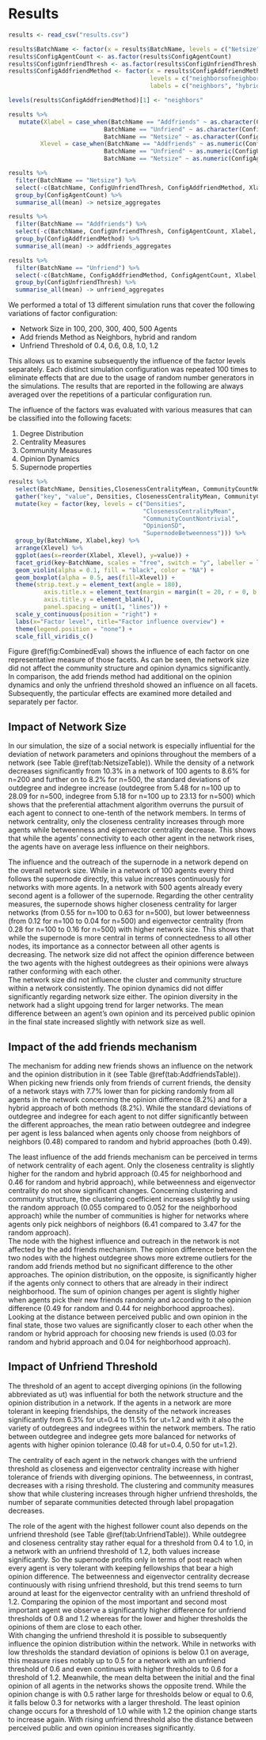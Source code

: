 # Results

```r

results <- read_csv("results.csv")

results$BatchName <- factor(x = results$BatchName, levels = c("Netsize", "Addfriends", "Unfriend"))
results$ConfigAgentCount <- as.factor(results$ConfigAgentCount)
results$ConfigUnfriendThresh <- as.factor(results$ConfigUnfriendThresh)
results$ConfigAddfriendMethod <- factor(x = results$ConfigAddfriendMethod, 
                                        levels = c("neighborsofneighbors", "hybrid", "random"), 
                                        labels = c("neighbors", "hybrid", "random"))

levels(results$ConfigAddfriendMethod)[1] <- "neighbors"

results %>% 
   mutate(Xlabel = case_when(BatchName == "Addfriends" ~ as.character(ConfigAddfriendMethod),
                           BatchName == "Unfriend" ~ as.character(ConfigUnfriendThresh),
                           BatchName == "Netsize" ~ as.character(ConfigAgentCount)),
         Xlevel = case_when(BatchName == "Addfriends" ~ as.numeric(ConfigAddfriendMethod),
                           BatchName == "Unfriend" ~ as.numeric(ConfigUnfriendThresh),
                           BatchName == "Netsize" ~ as.numeric(ConfigAgentCount))) -> results

results %>% 
  filter(BatchName == "Netsize") %>% 
  select(-c(BatchName, ConfigUnfriendThresh, ConfigAddfriendMethod, Xlabel, Xlevel)) %>% 
  group_by(ConfigAgentCount) %>% 
  summarise_all(mean) -> netsize_aggregates

results %>% 
  filter(BatchName == "Addfriends") %>% 
  select(-c(BatchName, ConfigUnfriendThresh, ConfigAgentCount, Xlabel, Xlevel)) %>% 
  group_by(ConfigAddfriendMethod) %>% 
  summarise_all(mean) -> addfriends_aggregates

results %>% 
  filter(BatchName == "Unfriend") %>% 
  select(-c(BatchName, ConfigAddfriendMethod, ConfigAgentCount, Xlabel, Xlevel)) %>% 
  group_by(ConfigUnfriendThresh) %>% 
  summarise_all(mean) -> unfriend_aggregates
```

We performed a total of 13 different simulation runs that cover the following variations of factor configuration:

- Network Size in 100, 200, 300, 400, 500 Agents
- Add friends Method as Neighbors, hybrid and random
- Unfriend Threshold of 0.4, 0.6, 0.8, 1.0, 1.2

This allows us to examine subsequently the influence of the factor levels separately.
Each distinct simulation configuration was repeated 100 times to eliminate effects that are due to the usage of random number generators in the simulations.
The results that are reported in the following are always averaged over the repetitions of a particular configuration run.

The influence of the factors was evaluated with various measures that can be classified into the following facets:

1) Degree Distribution
2) Centrality Measures
3) Community Measures
4) Opinion Dynamics
5) Supernode properties

```r
results %>% 
  select(BatchName, Densities,ClosenessCentralityMean, CommunityCountNontrivial, OpinionSD, SupernodeBetweenness, Xlabel, Xlevel) %>% 
  gather("key", "value", Densities, ClosenessCentralityMean, CommunityCountNontrivial, OpinionSD, SupernodeBetweenness) %>% 
  mutate(key = factor(key, levels = c("Densities", 
                                      "ClosenessCentralityMean", 
                                      "CommunityCountNontrivial", 
                                      "OpinionSD", 
                                      "SupernodeBetweenness"))) %>% 
  group_by(BatchName, Xlabel,key) %>%
  arrange(Xlevel) %>% 
  ggplot(aes(x=reorder(Xlabel, Xlevel), y=value)) +
  facet_grid(key~BatchName, scales = "free", switch = "y", labeller = label_wrap_gen(width=10)) +
  geom_violin(alpha = 0.1, fill = "black", color = "NA") +
  geom_boxplot(alpha = 0.5, aes(fill=Xlevel)) +
  theme(strip.text.y = element_text(angle = 180),
          axis.title.x = element_text(margin = margin(t = 20, r = 0, b = 0, l = 0)),
          axis.title.y = element_blank(),
          panel.spacing = unit(1, "lines")) +
  scale_y_continuous(position = "right") +
  labs(x="Factor level", title="Factor influence overview") +
  theme(legend.position = "none") +
  scale_fill_viridis_c()
```

Figure \@ref(fig:CombinedEval) shows the influence of each factor on one representative measure of those facets.
As can be seen, the network size did not affect the community structure and opinion dynamics significantly.
In comparison, the add friends method had additional on the opinion dynamics and only the unfriend threshold showed an influence on all facets. Subsequently, the particular effects are examined more detailed and separately per factor.

## Impact of Network Size
In our simulation, the size of a social network is especially influential for the deviation of network parameters and opinions throughout the members of a network  (see Table \@ref(tab:NetsizeTable)).
While the density of a network decreases significantly from 10.3% in a network of 100 agents to 8.6% for n=200 and further on to 8.2% for n=500, the standard deviations of outdegree and indegree increase (outdegree from 5.48 for n=100 up to 28.09 for n=500, indegree from 5.18 for n=100 up to 23.13 for n=500) which shows that the preferential attachment algorithm overruns the pursuit of each agent to connect to one-tenth of the network members.
In terms of network centrality, only the closeness centrality increases through more agents while betweenness and eigenvector centrality decrease.
This shows that while the agents' connectivity to each other agent in the network rises, the agents have on average less influence on their neighbors.


The influence and the outreach of the supernode in a network depend on the overall network size.
While in a network of 100 agents every third follows the supernode directly, this value increases continuously for networks with more agents.
In a network with 500 agents already every second agent is a follower of the supernode.
Regarding the other centrality measures, the supernode shows higher closeness centrality for larger networks (from 0.55 for n=100 to 0.63 for n=500), but lower betweenness (from 0.12 for n=100 to 0.04 for n=500) and eigenvector centrality (from 0.28 for n=100 to 0.16 for n=500) with higher network size.
This shows that while the supernode is more central in terms of connectedness to all other nodes, its importance as a connector between all other agents is decreasing.
The network size did not affect the opinion difference between the two agents with the highest outdegrees as their opinions were always rather conforming with each other.  
The network size did not influence the cluster and community structure within a network consistently.
The opinion dynamics did not differ significantly regarding network size either.
The opinion diversity in the network had a slight upgoing trend for larger networks.
The mean difference between an agent's own opinion and its perceived public opinion in the final state increased slightly with network size as well.

\begin{table}[]
\caption{Influence of the Network Size.}\label{tab:NetsizeTable}
\begin{tabular*}{\textwidth}{@{\extracolsep{\fill}}llllll}
\hline
Network Size & 100 & 200 & 300 & 400 & 500 \\ \hline
Densities & 0.103 & 0.086 & 0.085 & 0.084 & 0.082 \\
OutdegreeSD & 5.483701 & 11.163 & 16.946 & 22.654 & 28.092 \\
IndegreeSD & 5.182528 & 9.722809 & 14.309 & 18.885 & 23.130 \\
OutdegreeIndegreeRatioMean & 0.503 & 0.495 & 0.493 & 0.491 & 0.491 \\
ClosenessCentralityMean & 0.396 & 0.430 & 0.448 & 0.455 & 0.461 \\
BetweennessCentralityMean & 0.016 & 0.007 & 0.004 & 0.003 & 0.002 \\
EigenCentralityMean & 0.082 & 0.055 & 0.045 & 0.038 & 0.034 \\
ClustCoeff & 0.069 & 0.056 & 0.056 & 0.056 & 0.055 \\
CommunityCount & 3.010 & 3.020 & 3.090 & 3.420 & 2.960 \\
OpinionSD & 0.062 & 0.065 & 0.063 & 0.082 & 0.105 \\
OpChangeDeltaMean & 0.484 & 0.498 & 0.498 & 0.493 & 0.487 \\
PublOwnOpinionDiff & 0.020 & 0.021 & 0.021 & 0.023 & 0.026 \\
SupernodeOutdegree & 32.83 & 75.74 & 121.670 & 161.250 & 210.860 \\
SupernodeCloseness & 0.551 & 0.609 & 0.625 & 0.625 & 0.633 \\
SupernodeBetweenness & 0.126 & 0.082 & 0.060 & 0.047 & 0.043 \\
SupernodeEigen & 0.283 & 0.238 & 0.205 & 0.178 & 0.164 \\
Supernode1st2ndOpdiff & 0.023 & 0.007 & 0.009 & 0.009 & 0.032 \\ \hline
\end{tabular*}
\end{table}

## Impact of the add friends mechanism

The mechanism for adding new friends shows an influence on the network and the opinion distribution in it (see Table \@ref(tab:AddfriendsTable)).
When picking new friends only from friends of current friends, the density of a network stays with 7.7% lower than for picking randomly from all agents in the network concerning the opinion difference (8.2%) and for a hybrid approach of both methods (8.2%).
While the standard deviations of outdegree and indegree for each agent to not differ significantly between the different approaches, the mean ratio between outdegree and indegree per agent is less balanced when agents only choose from neighbors of neighbors (0.48) compared to random and hybrid approaches (both 0.49).

The least influence of the add friends mechanism can be perceived in terms of network centrality of each agent.
Only the closeness centrality is slightly higher for the random and hybrid approach (0.45 for neighborhood and 0.46 for random and hybrid approach), while betweenness and eigenvector centrality do not show significant changes.
Concerning clustering and community structure, the clustering coefficient increases slightly by using the random approach (0.055 compared to 0.052 for the neighborhood approach) while the number of communities is higher for networks where agents only pick neighbors of neighbors (6.41 compared to 3.47 for the random approach).  
The node with the highest influence and outreach in the network is not affected by the add friends mechanism.
The opinion difference between the two nodes with the highest outdegree shows more extreme outliers for the random add friends method but no significant difference to the other approaches.
The opinion distribution, on the opposite, is significantly higher if the agents only connect to others that are already in their indirect neighborhood.
The sum of opinion changes per agent is slightly higher when agents pick their new friends randomly and according to the opinion difference (0.49 for random and 0.44 for neighborhood approaches).
Looking at the distance between perceived public and own opinion in the final state, those two values are significantly closer to each other when the random or hybrid approach for choosing new friends is used (0.03 for random and hybrid approach and 0.04 for neighborhood approach).

\begin{table}[]
\caption{Influence of the Addfriends method.}\label{tab:AddfriendsTable}
\begin{tabular*}{\textwidth}{@{}l@{\extracolsep{\fill}}lll@{}}
\hline
Addfriends Method & neighbors & hybrid & random \\ \hline
Densities & 0.077 & 0.082 & 0.082 \\
OutdegreeSD & 29.148 & 28.074 & 28.230 \\
IndegreeSD & 24.148 & 23.102 & 23.263 \\
OutdegreeIndegreeRatioMean & 0.483 & 0.491 & 0.491 \\
ClosenessCentralityMean & 0.451 & 0.461 & 0.460 \\
BetweennessCentralityMean & 0.002 & 0.002 & 0.002 \\
EigenCentralityMean & 0.034 & 0.034 & 0.034 \\
ClustCoeff & 0.052 & 0.055 & 0.055 \\
CommunityCount & 6.410 & 3.820 & 3.470 \\
OpinionSD & 0.226 & 0.106 & 0.110 \\
OpChangeDeltaMean & 0.442 & 0.488 & 0.489 \\
PublOwnOpinionDiff & 0.041 & 0.026 & 0.026 \\
SupernodeOutdegree & 206.700 & 209.100 & 207.850 \\
SupernodeCloseness & 0.626 & 0.631 & 0.630 \\
SupernodeBetweenness & 0.043 & 0.042 & 0.041 \\
SupernodeEigen & 0.165 & 0.165 & 0.163 \\
SupernodeOpinion & -0.019 & -0.007 & 0.000 \\
Supernode1st2ndOpdiff & 0.090 & 0.028 & 0.047 \\ \hline
\end{tabular*}
\end{table}


## Impact of Unfriend Threshold

The threshold of an agent to accept diverging opinions (in the following abbreviated as ut) was influential for both the network structure and the opinion distribution in a network.
If the agents in a network are more tolerant in keeping friendships, the density of the network increases significantly from 6.3% for ut=0.4 to 11.5% for ut=1.2 and with it also the variety of outdegrees and indegrees within the network members.
The ratio between outdegree and indegree gets more balanced for networks of agents with higher opinion tolerance (0.48 for ut=0.4, 0.50 for ut=1.2).

The centrality of each agent in the network changes with the unfriend threshold as closeness and eigenvector centrality increase with higher tolerance of friends with diverging opinions. The betweenness, in contrast, decreases with a rising threshold.
The clustering and community measures show that while clustering increases through higher unfriend thresholds, the number of separate communities detected through label propagation decreases.

The role of the agent with the highest follower count also depends on the unfriend threshold (see Table \@ref(tab:UnfriendTable)).
While outdegree and closeness centrality stay rather equal for a threshold from 0.4 to 1.0, in a network with an unfriend threshold of 1.2, both values increase significantly.
So the supernode profits only in terms of post reach when every agent is very tolerant with keeping fellowships that bear a high opinion difference. 
The betweenness and eigenvector centrality decrease continuously with rising unfriend threshold, but this trend seems to turn around at least for the eigenvector centrality with an unfriend threshold of 1.2.
Comparing the opinion of the most important and second most important agent we observe a significantly higher difference for unfriend thresholds of 0.8 and 1.2 whereas for the lower and higher thresholds the opinions of them are close to each other.  
With changing the unfriend threshold it is possible to subsequently influence the opinion distribution within the network.
While in networks with low thresholds the standard deviation of opinions is below 0.1 on average, this measure rises notably up to 0.5 for a network with an unfriend threshold of 0.6 and even continues with higher thresholds to 0.6 for a threshold of 1.2.
Meanwhile, the mean delta between the initial and the final opinion of all agents in the networks shows the opposite trend.
While the opinion change is with 0.5 rather large for thresholds below or equal to 0.6, it falls below 0.3 for networks with a larger threshold.
The least opinion change occurs for a threshold of 1.0 while with 1.2 the opinion change starts to increase again.
With rising unfriend threshold also the distance between perceived public and own opinion increases significantly.

\begin{table}[]
\caption{Influence of the unfriend threshold.}\label{tab:UnfriendTable}
\begin{tabular*}{\textwidth}{@{\extracolsep{\fill}}llllll}
\hline
Unfriend Threshold & 0.4 & 0.6 & 0.8 & 1.0 & 1.2 \\ \hline
Densities & 0.063 & 0.082 & 0.094 & 0.108 & 0.115 \\
OutdegreeSD & 26.693 & 27.921 & 29.209 & 31.545 & 36.109 \\
IndegreeSD & 19.050 & 23.133 & 26.923 & 30.335 & 35.134 \\
OutdegreeIndegreeRatioMean & 0.479 & 0.491 & 0.496 & 0.498 & 0.498 \\
ClosenessCentralityMean & 0.426 & 0.460 & 0.482 & 0.499 & 0.521 \\
BetweennessCentralityMean & 0.003 & 0.002 & 0.002 & 0.002 & 0.002 \\
EigenCentralityMean & 0.031 & 0.034 & 0.036 & 0.038 & 0.038 \\
ClustCoeff & 0.051 & 0.055 & 0.055 & 0.058 & 0.060 \\
CommunityCount & 6.700 & 3.200 & 1.170 & 1.350 & 1.290 \\
OpinionSD & 0.070 & 0.096 & 0.470 & 0.582 & 0.589 \\
OpChangeDeltaMean & 0.496 & 0.487 & 0.256 & 0.215 & 0.274 \\
PublOwnOpinionDiff & 0.021 & 0.025 & 0.120 & 0.170 & 0.184 \\
SupernodeOutdegree & 208.030 & 205.920 & 201.590 & 206.360 & 244.780 \\
SupernodeCloseness & 0.629 & 0.628 & 0.624 & 0.631 & 0.663 \\
SupernodeBetweenness & 0.054 & 0.041 & 0.033 & 0.029 & 0.037 \\
SupernodeEigen & 0.183 & 0.164 & 0.152 & 0.139 & 0.148 \\
Supernode1st2ndOpdiff & 0.005 & 0.027 & 0.252 & 0.362 & 0.085 \\ \hline
\end{tabular*}
\end{table}
